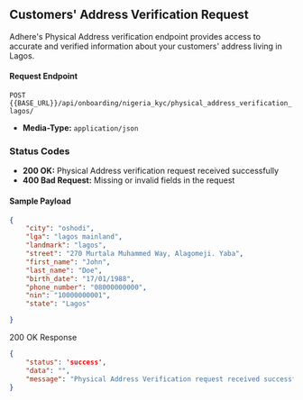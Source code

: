 ## Customers' Address Verification Request

Adhere's Physical Address verification endpoint provides access to accurate and verified information about your customers' address living in Lagos.

#### Request Endpoint

`POST` `{{BASE_URL}}/api/onboarding/nigeria_kyc/physical_address_verification_lagos/`

- **Media-Type:** `application/json`

### Status Codes
- **200 OK:** Physical Address verification request received successfully
- **400 Bad Request:** Missing or invalid fields in the request

#### Sample Payload
``` json
{    
    "city": "oshodi",
    "lga": "lagos mainland",
    "landmark": "lagos",
    "street": "270 Murtala Muhammed Way, Alagomeji. Yaba",
    "first_name": "John",
    "last_name": "Doe",
    "birth_date": "17/01/1988",
    "phone_number": "08000000000",
    "nin": "10000000001",
    "state": "Lagos"

}
```

200 OK Response

``` json
{
    "status": 'success',
    "data": "",
    "message": "Physical Address Verification request received successfully, You will be notified via email when the verification is completed",
}
```

